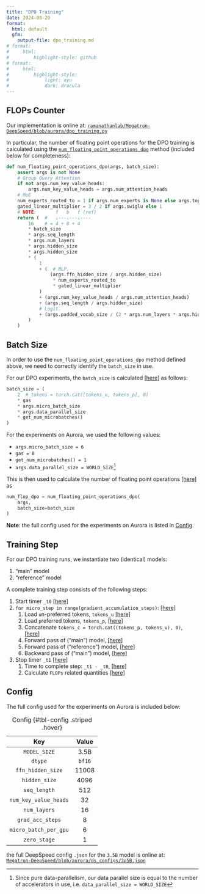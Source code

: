 ```yaml
---
title: "DPO Training"
date: 2024-08-20
format:
  html: default
  gfm:
    output-file: dpo_training.md
# format:
#     html:
#         highlight-style: github
# format:
#     html:
#         highlight-style:
#             light: ayu
#             dark: dracula
---
```


<!-- [Sam Foreman](https://samforeman.me)   -->
<!-- _2024-08-20_ -->

## FLOPs Counter

Our implementation is online at:
[`ramanathanlab/Megatron-DeepSpeed/blob/aurora/dpo_training.py`](https://github.com/ramanathanlab/Megatron-DeepSpeed/blob/aurora/dpo_training.py)

In particular, the number of floating point operations for the DPO training is
calculated using the
[`num_floating_point_operations_dpo`](https://github.com/ramanathanlab/Megatron-DeepSpeed/blob/f2da6e31d9258461593aeaacf6a5773ae02322ef/dpo_training.py#L113-L142)
method (included below for completeness):

```python
def num_floating_point_operations_dpo(args, batch_size):
    assert args is not None
    # Group Query Attention
    if not args.num_key_value_heads:
        args.num_key_value_heads = args.num_attention_heads
    # MoE
    num_experts_routed_to = 1 if args.num_experts is None else args.topk
    gated_linear_multiplier = 3 / 2 if args.swiglu else 1
    # NOTE:       f   b   f (ref)
    return (  #   ⇣---⇣---⇣----
        16    # = 4 + 8 + 4
        * batch_size
        * args.seq_length
        * args.num_layers
        * args.hidden_size
        * args.hidden_size
        * (
            1
            + (  # MLP.
                (args.ffn_hidden_size / args.hidden_size)
                 * num_experts_routed_to
                 * gated_linear_multiplier
            )
            + (args.num_key_value_heads / args.num_attention_heads)
            + (args.seq_length / args.hidden_size)
            # Logit.
            + (args.padded_vocab_size / (2 * args.num_layers * args.hidden_size))
        )
    )
```

## Batch Size

In order to use the `num_floating_point_operations_dpo` method defined above,
we need to correctly identify the `batch_size` in use.

For our DPO experiments, the `batch_size` is calculated
[\[here\]](https://github.com/ramanathanlab/Megatron-DeepSpeed/blob/f2da6e31d9258461593aeaacf6a5773ae02322ef/dpo_training.py#L911-L917)
as follows:

```python
batch_size = (
    2  # tokens = torch.cat([tokens_u, tokens_p], 0)
    * gas
    * args.micro_batch_size
    * args.data_parallel_size
    * get_num_microbatches()
)
```

For the experiments on Aurora, we used the following values:

- `args.micro_batch_size = 6`
- `gas = 8`
- `get_num_microbatches() = 1`
- `args.data_parallel_size = WORLD_SIZE`[^dp_size]

This is then used to calculate the number of floating point operations
[\[here\]](https://github.com/ramanathanlab/Megatron-DeepSpeed/blob/f2da6e31d9258461593aeaacf6a5773ae02322ef/dpo_training.py#L918-L921)
as

```python
num_flop_dpo = num_floating_point_operations_dpo(
    args,
    batch_size=batch_size
)
```

[^dp_size]:
    Since pure data-parallelism, our data parallel size is equal to the
    number of accelerators in use, i.e. `data_parallel_size = WORLD_SIZE`

**Note**: the full config used for the experiments on Aurora is listed in [Config](#config).

## Training Step

For our DPO training runs, we instantiate two (identical) models:

1. "main" model
2. "reference" model

A complete training step consists of the following steps:

1. Start timer `_t0` [\[here\]](https://github.com/ramanathanlab/Megatron-DeepSpeed/blob/f2da6e31d9258461593aeaacf6a5773ae02322ef/dpo_training.py#L1137)
2. `for micro_step in range(gradient_accumulation_steps)`: [\[here\]](https://github.com/ramanathanlab/Megatron-DeepSpeed/blob/f2da6e31d9258461593aeaacf6a5773ae02322ef/dpo_training.py#L1138-L1237)
   1. Load `u`n-preferred tokens, `tokens_u` [\[here\]](https://github.com/ramanathanlab/Megatron-DeepSpeed/blob/f2da6e31d9258461593aeaacf6a5773ae02322ef/dpo_training.py#L1141-L1147)
   2. Load `p`referred tokens, `tokens_p`, [\[here\]](https://github.com/ramanathanlab/Megatron-DeepSpeed/blob/f2da6e31d9258461593aeaacf6a5773ae02322ef/dpo_training.py#L1156-L1162)
   3. Concatenate `tokens_c = torch.cat((tokens_p, tokens_u), 0)`, [\[here\]](https://github.com/ramanathanlab/Megatron-DeepSpeed/blob/f2da6e31d9258461593aeaacf6a5773ae02322ef/dpo_training.py#L1170-L1172)
   4. Forward pass of ("main") model, [\[here\]](https://github.com/ramanathanlab/Megatron-DeepSpeed/blob/f2da6e31d9258461593aeaacf6a5773ae02322ef/dpo_training.py#L1177-L1185)
   5. Forward pass of ("reference") model, [\[here\]](https://github.com/ramanathanlab/Megatron-DeepSpeed/blob/f2da6e31d9258461593aeaacf6a5773ae02322ef/dpo_training.py#L1187-L1197)
   6. Backward pass of ("main") model, [\[here\]](https://github.com/ramanathanlab/Megatron-DeepSpeed/blob/f2da6e31d9258461593aeaacf6a5773ae02322ef/dpo_training.py#L1220-L1229)
3. Stop timer `_t1` [\[here\]](https://github.com/ramanathanlab/Megatron-DeepSpeed/blob/f2da6e31d9258461593aeaacf6a5773ae02322ef/dpo_training.py#L1238)
   1. Time to complete step: `_t1 - _t0`, [\[here\]](https://github.com/ramanathanlab/Megatron-DeepSpeed/blob/f2da6e31d9258461593aeaacf6a5773ae02322ef/dpo_training.py#L1288)
   2. Calculate `FLOPs` related quantities [\[here\]](https://github.com/ramanathanlab/Megatron-DeepSpeed/blob/f2da6e31d9258461593aeaacf6a5773ae02322ef/dpo_training.py#L1293-L1296)

## Config

The full config used for the experiments on Aurora is included below:

| Key                   |  Value |
| :-------------------: | :----: |
| `MODEL_SIZE`          |   3.5B |
| `dtype`               | `bf16` |
| `ffn_hidden_size`     |  11008 |
| `hidden_size`         |   4096 |
| `seq_length`          |    512 |
| `num_key_value_heads` |     32 |
| `num_layers`          |     16 |
| `grad_acc_steps`      |      8 |
| `micro_batch_per_gpu` |      6 |
| `zero_stage`          |      1 |

: Config {#tbl-config .striped .hover}

the full DeepSpeed config `.json` for the `3.5B` model is online at:  
[`Megatron-DeepSpeed/blob/aurora/ds_configs/3p5B.json`](https://github.com/ramanathanlab/Megatron-DeepSpeed/blob/aurora/ds_configs/3p5B.json)
